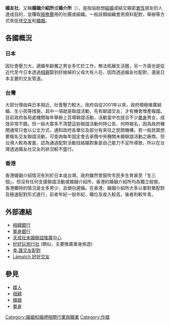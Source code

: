 '''婚友社'''，又稱'''婚姻介紹所'''或'''婚介所'''（{{lang-en|Dating agency}}），是指協助想[[結婚|結婚]]或結交親密[[異性|異性]]朋友的人達成目的，並賺取[[服務費|服務費]]用的社團或組織。一般該類組織會用資料配對，舉辦{{link-ja|求偶活動|結婚活動}}等方式來促成[[交友|交友]]和[[婚姻|婚姻]]。

== 各國概況 ==
===日本===
因社會壓力大，適婚年齡層之男女多忙於工作，無法拓展生活圈，另一方面也是從近代至今日本透過[[相親|相親]]娶到好媳婦的父母大有人在，因而透過婚友社配對，還是日本主要的交友管道。


=== 台灣 ===
大部分理由與日本相近，社會壓力較大。政府自從2001年以來，政府積極推廣結婚、生小孩等措施，其中一項就是聯誼活動，先有聯誼交友，才有機會增產報國。目前政府各局處機關每年舉辦上百場聯誼活動，活動當中也搓合不少[[單身|單身]]男女，成效非常不錯。但一般大眾多不清楚這些聯誼活動何時公告、何時報名，因為政府機關通常只會以公文方式，通知政府各單位及部分有來往之民間機構，若一般民眾想要報名交友聯誼活動，可查詢每年固定會去承攬中央機關未婚聯誼活動之廠商。但台灣人較為害羞，認為通過配對活動找結婚對象是自己能力不足所導致，所以在台灣透過婚友社交友的狀況較不盛行。

=== 香港 ===

香港婚姻介紹情況有別於日本或台灣。政府雖然曾鼓吹市民多生育甚至「生三個」，但沒有任何支援聯誼活動或婚姻介紹所，香港的婚姻介紹所均為獨立經營。香港獨特的情況是女多男少，且傾向遲婚。在香港，婚姻介紹所大多以單對單配對及極速配對形式進行，前者年紀一般年紀、職位及收入較高，後者則較年青。

== 外部連結 ==
* [http://www.matchbank.com.tw/micro/MainMicroEventt.php 相親銀行]{{dead link|date=2017年12月 |bot=InternetArchiveBot |fix-attempted=yes }}
* [http://www.singlebank.com.tw/service1.asp 單身銀行]{{dead link|date=2017年12月 |bot=InternetArchiveBot |fix-attempted=yes }}
* [http://www.t-ch.com.tw/index.htm 天成社未婚聯誼推廣中心] {{Wayback|url=http://www.t-ch.com.tw/index.htm |date=20201020110624 }}
* [http://www.funtour.com.tw/ 好好玩旅行社] {{Wayback|url=http://www.funtour.com.tw/ |date=20201126085713 }} (類似，主要推廣單身旅遊)
* [https://www.matchingloves.com/match/dating_tips.html?page=4 幸.匯交友配對] {{Wayback|url=https://www.matchingloves.com/match/dating_tips.html?page=4 |date=20210522042157 }}
* [https://golamatch.com Lámatch 好好交友] {{Wayback|url=https://golamatch.com/ |date=20220203010656 }}

==參見==
*[[媒人|媒人]]
*[[相親|相親]]
*[[婚姻|婚姻]]
*[[單身|單身]]

{{culture-stub}}
[[Category:婚姻和婚禮相關行業與職業|Category:婚姻和婚禮相關行業與職業]]
[[Category:作媒|Category:作媒]]
